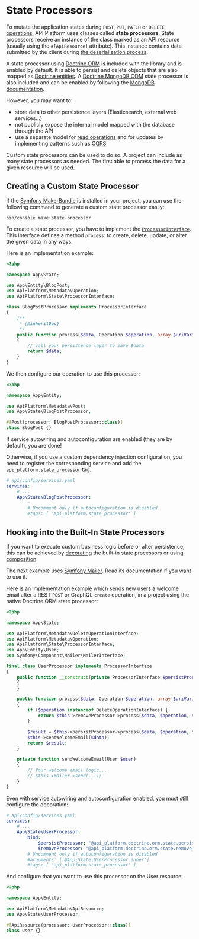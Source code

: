 # State Processors

To mutate the application states during `POST`, `PUT`, `PATCH` or `DELETE` [operations](operations.md), API Platform uses
classes called **state processors**. State processors receive an instance of the class marked as an API resource (usually using
the `#[ApiResource]` attribute). This instance contains data submitted by the client during [the deserialization
process](serialization.md).

A state processor using [Doctrine ORM](https://www.doctrine-project.org/projects/orm.html) is included with the library and
is enabled by default. It is able to persist and delete objects that are also mapped as [Doctrine entities](https://www.doctrine-project.org/projects/doctrine-orm/en/current/reference/basic-mapping.html).
A [Doctrine MongoDB ODM](https://www.doctrine-project.org/projects/mongodb-odm.html) state processor is also included and can be enabled by following the [MongoDB documentation](mongodb.md).

However, you may want to:

-   store data to other persistence layers (Elasticsearch, external web services...)
-   not publicly expose the internal model mapped with the database through the API
-   use a separate model for [read operations](state-providers.md) and for updates by implementing patterns such as [CQRS](https://martinfowler.com/bliki/CQRS.html)

Custom state processors can be used to do so. A project can include as many state processors as needed. The first able to
process the data for a given resource will be used.

## Creating a Custom State Processor

If the [Symfony MakerBundle](https://symfony.com/doc/current/bundles/SymfonyMakerBundle) is installed in your project, you can use the following command to generate a custom state processor easily:

```console
bin/console make:state-processor
```

To create a state processor, you have to implement the [`ProcessorInterface`](https://github.com/api-platform/core/blob/main/src/State/ProcessorInterface.php).
This interface defines a method `process`: to create, delete, update, or alter the given data in any ways.

Here is an implementation example:

```php
<?php

namespace App\State;

use App\Entity\BlogPost;
use ApiPlatform\Metadata\Operation;
use ApiPlatform\State\ProcessorInterface;

class BlogPostProcessor implements ProcessorInterface
{
    /**
     * {@inheritDoc}
     */
    public function process($data, Operation $operation, array $uriVariables = [], array $context = [])
    {
        // call your persistence layer to save $data
        return $data;
    }
}
```

We then configure our operation to use this processor:

```php
<?php

namespace App\Entity;

use ApiPlatform\Metadata\Post;
use App\State\BlogPostProcessor;

#[Post(processor: BlogPostProcessor::class)]
class BlogPost {}
```

If service autowiring and autoconfiguration are enabled (they are by default), you are done!

Otherwise, if you use a custom dependency injection configuration, you need to register the corresponding service and add the
`api_platform.state_processor` tag.

```yaml
# api/config/services.yaml
services:
    # ...
    App\State\BlogPostProcessor:
        ~
        # Uncomment only if autoconfiguration is disabled
        #tags: [ 'api_platform.state_processor' ]
```

## Hooking into the Built-In State Processors

If you want to execute custom business logic before or after persistence, this can be achieved by [decorating](https://symfony.com/doc/current/service_container/service_decoration.html) the built-in state processors or using [composition](https://en.wikipedia.org/wiki/Object_composition).

The next example uses [Symfony Mailer](https://symfony.com/doc/current/mailer.html). Read its documentation if you want to use it.

Here is an implementation example which sends new users a welcome email after a REST `POST` or GraphQL `create` operation, in a project using the native Doctrine ORM state processor:

```php
<?php

namespace App\State;

use ApiPlatform\Metadata\DeleteOperationInterface;
use ApiPlatform\Metadata\Operation;
use ApiPlatform\State\ProcessorInterface;
use App\Entity\User;
use Symfony\Component\Mailer\MailerInterface;

final class UserProcessor implements ProcessorInterface
{
    public function __construct(private ProcessorInterface $persistProcessor, private ProcessorInterface $removeProcessor, MailerInterface $mailer)
    {
    }

    public function process($data, Operation $operation, array $uriVariables = [], array $context = [])
    {
        if ($operation instanceof DeleteOperationInterface) {
            return $this->removeProcessor->process($data, $operation, $uriVariables, $context);
        }

        $result = $this->persistProcessor->process($data, $operation, $uriVariables, $context);
        $this->sendWelcomeEmail($data);
        return $result;
    }

    private function sendWelcomeEmail(User $user)
    {
        // Your welcome email logic...
        // $this->mailer->send(...);
    }
}
```

Even with service autowiring and autoconfiguration enabled, you must still configure the decoration:

```yaml
# api/config/services.yaml
services:
    # ...
    App\State\UserProcessor:
        bind:
            $persistProcessor: "@api_platform.doctrine.orm.state.persist_processor"
            $removeProcessor: "@api_platform.doctrine.orm.state.remove_processor"
        # Uncomment only if autoconfiguration is disabled
        #arguments: ['@App\State\UserProcessor.inner']
        #tags: [ 'api_platform.state_processor' ]
```

And configure that you want to use this processor on the User resource:

```php
<?php

namespace App\Entity;

use ApiPlatform\Metadata\ApiResource;
use App\State\UserProcessor;

#[ApiResource(processor: UserProcessor::class)]
class User {}
```
